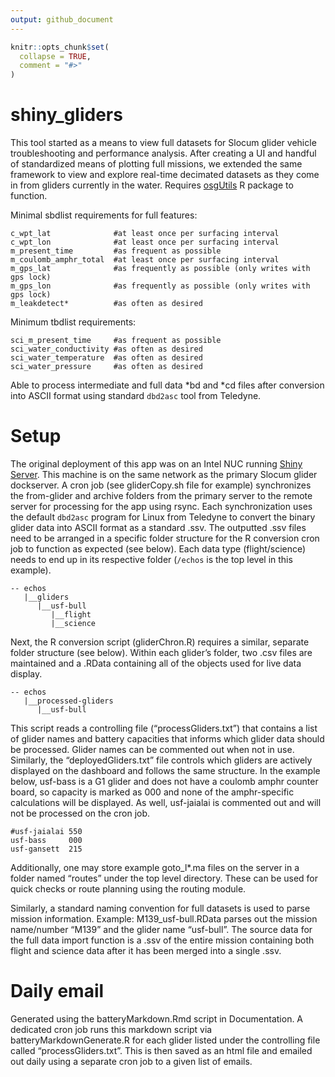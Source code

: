 ```yaml
---
output: github_document
---
```


<!-- README.md is generated from README.Rmd. Please edit that file -->

```r
knitr::opts_chunk$set(
  collapse = TRUE,
  comment = "#>"
)
```

# shiny_gliders

<!-- badges: start -->

<!-- badges: end -->

This tool started as a means to view full datasets for Slocum glider vehicle troubleshooting and performance analysis. After creating a UI and handful of standardized means of plotting full missions, we extended the same framework to view and explore real-time decimated datasets as they come in from gliders currently in the water. Requires [osgUtils](https://github.com/oceanscienceguru/osgUtils) R package to function.

Minimal sbdlist requirements for full features:

```         
c_wpt_lat              #at least once per surfacing interval
c_wpt_lon              #at least once per surfacing interval
m_present_time         #as frequent as possible
m_coulomb_amphr_total  #at least once per surfacing interval
m_gps_lat              #as frequently as possible (only writes with gps lock)
m_gps_lon              #as frequently as possible (only writes with gps lock)
m_leakdetect*          #as often as desired
```

Minimum tbdlist requirements:

```         
sci_m_present_time     #as frequent as possible
sci_water_conductivity #as often as desired
sci_water_temperature  #as often as desired
sci_water_pressure     #as often as desired
```

Able to process intermediate and full data \*bd and \*cd files after conversion into ASCII format using standard `dbd2asc` tool from Teledyne.

# Setup

The original deployment of this app was on an Intel NUC running [Shiny Server](https://posit.co/products/open-source/shiny-server/ "Link to Posit's Shiny Server page"). This machine is on the same network as the primary Slocum glider dockserver. A cron job (see gliderCopy.sh file for example) synchronizes the from-glider and archive folders from the primary server to the remote server for processing for the app using rsync. Each synchronization uses the default `dbd2asc` program for Linux from Teledyne to convert the binary glider data into ASCII format as a standard .ssv. The outputted .ssv files need to be arranged in a specific folder structure for the R conversion cron job to function as expected (see below). Each data type (flight/science) needs to end up in its respective folder (`/echos` is the top level in this example).

```         
-- echos
   |__gliders
      |__usf-bull
         |__flight
         |__science
```

Next, the R conversion script (gliderChron.R) requires a similar, separate folder structure (see below). Within each glider's folder, two .csv files are maintained and a .RData containing all of the objects used for live data display.

```         
-- echos
   |__processed-gliders
      |__usf-bull
```

This script reads a controlling file ("processGliders.txt") that contains a list of glider names and battery capacities that informs which glider data should be processed. Glider names can be commented out when not in use. Similarly, the "deployedGliders.txt" file controls which gliders are actively displayed on the dashboard and follows the same structure. In the example below, usf-bass is a G1 glider and does not have a coulomb amphr counter board, so capacity is marked as 000 and none of the amphr-specific calculations will be displayed. As well, usf-jaialai is commented out and will not be processed on the cron job.

```         
#usf-jaialai 550
usf-bass     000
usf-gansett  215
```

Additionally, one may store example goto_l\*.ma files on the server in a folder named "routes" under the top level directory. These can be used for quick checks or route planning using the routing module.

Similarly, a standard naming convention for full datasets is used to parse mission information. Example: M139_usf-bull.RData parses out the mission name/number "M139" and the glider name "usf-bull". The source data for the full data import function is a .ssv of the entire mission containing both flight and science data after it has been merged into a single .ssv.

# Daily email

Generated using the batteryMarkdown.Rmd script in Documentation. A dedicated cron job runs this markdown script via batteryMarkdownGenerate.R for each glider listed under the controlling file called "processGliders.txt". This is then saved as an html file and emailed out daily using a separate cron job to a given list of emails.
